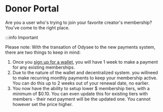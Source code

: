# Donor Portal

Are you a user who's trying to join your favorite creator's membership? You've come to the right place.

:::info Important

Please note: With the transation of Odysee to the new payments system, there are two things to keep in mind:

1. Once you [sign up for a wallet](https://help.odysee.tv/category-monetization/setup), you will have 1 week to make a payment for any existing memberships.
2. Due to the nature of the wallet and decentralized system. you willneed to make recurring monthly payments to keep your membership active. You can do this up to 2 weeks out of your renewal date, no earlier. 
3. You now have the ability to setup lower $ membership tiers, with a minimum of $0.10. You can even update this for existing tiers with members - their next payment will be the updated one. You cannot however set the price higher. 
<CategoryCards/>
